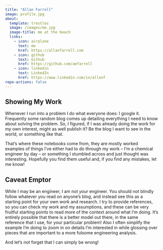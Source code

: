 ```yaml
---
title: "Allan Farrell"
image: profile.jpg
about:
  template: trestles
  image: /images/me.jpg
  image-title: me at the beach
  links:
    - icon: airplane
      text: me
      href: https://allanfarrell.com
    - icon: github
      text: Github
      href: https://github.com/aefarrell
    - icon: linkedin
      text: LinkedIn
      href: https://www.linkedin.com/in/allanf
repo-actions: false
---
```


## Showing My Work

Whenever I run into a problem I do what everyone does: I google it. Frequently some random blog comes up detailing everything I need to know about solving the problem. So, I figured, if I was already doing the work for my own interest, might as well publish it? Be the blog I want to see in the world, or something like that.

That's where these notebooks come from, they are mostly worked examples of things I've either had to do through my work -- I'm a chemical engineer by day -- or something I stumbled across and just thought was interesting. Hopefully you find them useful and, if you find any mistakes, let me know!

## Caveat Emptor

While I may be an engineer, I am not *your* engineer. You should not blindly follow whatever you read on anyone's blog, and instead see this as a starting point for your own work and research. I try to provide references, so you can check my work and my assumptions, and these can be very fruitful starting points to read more of the context around what I'm doing. It's entirely possible that there is a better model out there, in the same reference that I use, for your particular problem! Also I often simplify the example I'm doing to zoom in on details I'm interested  in while glossing over pieces that are important to a more fulsome engineering analysis.

And let's not forget that I can simply be wrong!

